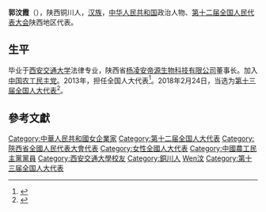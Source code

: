 '''郭汶霞'''（{{bd|1968年||}}），陕西铜川人，[[汉族|汉族]]，[[中华人民共和国|中华人民共和国]]政治人物、[[第十二届全国人民代表大会|第十二届全国人民代表大会]]陕西地区代表。

== 生平 ==
毕业于[[西安交通大学|西安交通大学]]法律专业，陕西省[[杨凌安帝源生物科技有限公司|杨凌安帝源生物科技有限公司]]董事长。加入[[中国农工民主党|中国农工民主党]]。2013年，担任全国人大代表<ref>{{cite news|title=全国人大代表信息-郭汶霞|url= http://210.82.31.1:8084/delegate/viewDelegate.action?dbid=122484|accessdate=2013-04-05|newspaper=全国人大网|archive-url=https://web.archive.org/web/20150119074243/http://www.npc.gov.cn/delegate/viewDelegate.action?dbid=122484|archive-date=2015-01-19|dead-url=yes}}</ref>。2018年2月24日，当选为[[第十三届全国人大代表|第十三届全国人大代表]]<ref>{{Cite web|title=（受权发布）中华人民共和国第十三届全国人民代表大会代表名单-中新网|url=http://www.chinanews.com/gn/2018/02-25/8453959.shtml|accessdate=2021-02-13|work=中新网}}</ref>。

==參考文獻==
{{reflist}}

{{DEFAULTSORT:Guo郭}}
[[Category:中華人民共和國女企業家|Category:中華人民共和國女企業家]]
[[Category:第十二届全国人大代表|Category:第十二届全国人大代表]]
[[Category:陝西省全國人民代表大會代表|Category:陝西省全國人民代表大會代表]]
[[Category:女性全國人大代表|Category:女性全國人大代表]]
[[Category:中國農工民主黨黨員|Category:中國農工民主黨黨員]]
[[Category:西安交通大學校友|Category:西安交通大學校友]]
[[Category:銅川人|Category:銅川人]]
[[Category:郭姓|Wen汶]]
[[Category:第十三届全国人大代表|Category:第十三届全国人大代表]]


{{中国政治人物小作品}}